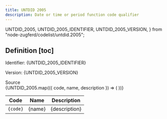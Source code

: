 ```yaml
---
title: UNTDID 2005
description: Date or time or period function code qualifier
---
```


  UNTDID_2005,
  UNTDID_2005_IDENTIFIER,
  UNTDID_2005_VERSION,
} from "node-zugferd/codelist/untdid.2005";

## Definition [toc]

Identifier: <span className="text-fd-muted-foreground">{UNTDID_2005_IDENTIFIER}</span>

Version: <span className="text-fd-muted-foreground">{UNTDID_2005_VERSION}</span>

<div className="w-fit">
  <Link
    href="https://www.xrepository.de/details/urn:xoev-de:kosit:codeliste:untdid.2005"
    target="_blank"
  >
    Source
  </Link>
</div>

<table>
  <thead>
    <tr>
      <th>Code</th>
      <th>Name</th>
      <th>Description</th>
    </tr>
  </thead>
  <tbody>
    {UNTDID_2005.map(({ code, name, description }) => (
      <tr key={code}>
        <td className="text-center">
          <code>{code}</code>
        </td>
        <td>{name}</td>
        <td>{description}</td>
      </tr>
    ))}
  </tbody>
</table>
